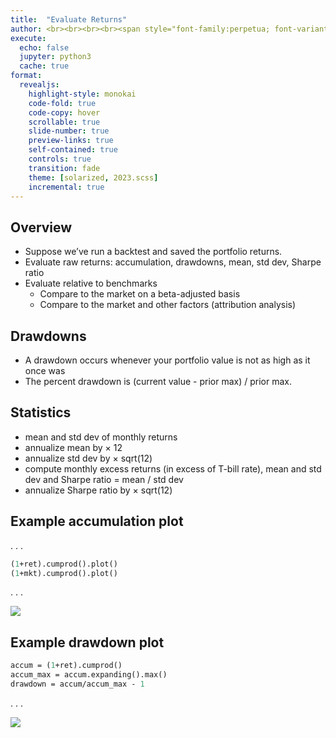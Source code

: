 ```yaml
---
title:  "Evaluate Returns"
author: <br><br><br><br><span style="font-family:perpetua; font-variant:small-caps; color:#606060;">Kerry Back</span><br><br><img src="RiceBusiness-transparent-logo-sm.png"  height=80>
execute:
  echo: false
  jupyter: python3
  cache: true
format: 
  revealjs:
    highlight-style: monokai
    code-fold: true
    code-copy: hover
    scrollable: true
    slide-number: true
    preview-links: true
    self-contained: true
    controls: true
    transition: fade
    theme: [solarized, 2023.scss]
    incremental: true
---
```


## Overview

- Suppose we've run a backtest and saved the portfolio returns.
- Evaluate raw returns: accumulation, drawdowns, mean, std dev, Sharpe ratio
- Evaluate relative to benchmarks
    - Compare to the market on a beta-adjusted basis
    - Compare to the market and other factors (attribution analysis)


## Drawdowns

- A drawdown occurs whenever your portfolio value is not as high as it once was
- The percent drawdown is (current value - prior max) / prior max.

## Statistics

- mean and std dev of monthly returns
- annualize mean by $\times$ 12
- annualize std dev by $\times$ sqrt(12)
- compute monthly excess returns (in excess of T-bill rate), mean and std dev and Sharpe ratio = mean / std dev
- annualize Sharpe ratio by $\times$ sqrt(12)

## Example accumulation plot

. . .

```.p
(1+ret).cumprod().plot()
(1+mkt).cumprod().plot()
```

. . .

![](accumulation.png)

## Example drawdown plot

```.p
accum = (1+ret).cumprod()
accum_max = accum.expanding().max()
drawdown = accum/accum_max - 1
```
. . .

![](drawdown.png)





